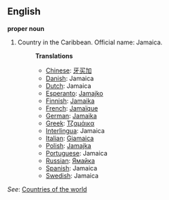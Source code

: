 ==English==

'''proper noun'''

# Country in the Caribbean. Official name: Jamaica.
#:'''Translations'''
#:*[[Chinese]]: [[牙买加]]
#:*[[Danish]]: Jamaica
#:*[[Dutch]]: Jamaica
#:*[[Esperanto]]: [[Jamajko]]
#:*[[Finnish]]: [[Jamaika]]
#:*[[French]]: [[Jamaïque]]
#:*[[German]]: [[Jamaika]]
#:*[[Greek]]: [[Τζαμάικα]]
#:*[[Interlingua]]: Jamaica
#:*[[Italian]]: [[Giamaica]]
#:*[[Polish]]: [[Jamajka]]
#:*[[Portuguese]]: Jamaica
#:*[[Russian]]: [[Ямайка]]
#:*[[Spanish]]: Jamaica
#:*[[Swedish]]: Jamaica

''See'': [[Countries of the world]]